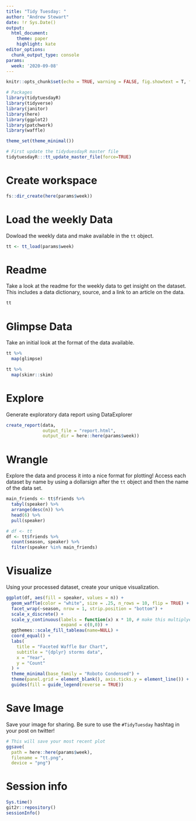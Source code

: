 ```yaml
---
title: "Tidy Tuesday: "
author: "Andrew Stewart"
date: !r Sys.Date()
output:
  html_document:
    theme: paper
    highlight: kate
editor_options:
  chunk_output_type: console
params:
  week: '2020-09-08'
---
```


```r
knitr::opts_chunk$set(echo = TRUE, warning = FALSE, fig.showtext = T, fig.retina = 1)

# Packages
library(tidytuesdayR)
library(tidyverse)
library(janitor)
library(here)
library(ggplot2)
library(patchwork)
library(waffle)

theme_set(theme_minimal())

# First update the tidyduesdayR master file
tidytuesdayR:::tt_update_master_file(force=TRUE)
```

# Create workspace

```r
fs::dir_create(here(params$week))
```

# Load the weekly Data

Dowload the weekly data and make available in the `tt` object.

```r

tt <- tt_load(params$week)

```

# Readme

Take a look at the readme for the weekly data to get insight on the dataset.
This includes a data dictionary, source, and a link to an article on the data.

```r

tt

```


# Glimpse Data

Take an initial look at the format of the data available.

```r

tt %>% 
  map(glimpse)

```

```r

tt %>% 
  map(skimr::skim)

```


# Explore

Generate exploratory data report using DataExplorer

```r

create_report(data, 
              output_file = "report.html", 
              output_dir = here::here(params$week))

```

# Wrangle

Explore the data and process it into a nice format for plotting! Access each dataset by name by using a dollarsign after the `tt` object and then the name of the data set.

```r
main_friends <- tt$friends %>% 
  tabyl(speaker) %>% 
  arrange(desc(n)) %>% 
  head(6) %>% 
  pull(speaker)

# df <- tt
df <- tt$friends %>%
  count(season, speaker) %>%
  filter(speaker %in% main_friends)
```



# Visualize

Using your processed dataset, create your unique visualization.

```r

ggplot(df, aes(fill = speaker, values = n)) +
  geom_waffle(color = "white", size = .25, n_rows = 10, flip = TRUE) +
  facet_wrap(~season, nrow = 1, strip.position = "bottom") +
  scale_x_discrete() + 
  scale_y_continuous(labels = function(x) x * 10, # make this multiplyer the same as n_rows
                     expand = c(0,0)) +
  ggthemes::scale_fill_tableau(name=NULL) +
  coord_equal() +
  labs(
    title = "Faceted Waffle Bar Chart",
    subtitle = "{dplyr} storms data",
    x = "Year",
    y = "Count"
  ) +
  theme_minimal(base_family = "Roboto Condensed") +
  theme(panel.grid = element_blank(), axis.ticks.y = element_line()) +
  guides(fill = guide_legend(reverse = TRUE))

```


# Save Image

Save your image for sharing. Be sure to use the `#TidyTuesday` hashtag in your post on twitter! 

```r

# This will save your most recent plot
ggsave(
  path = here::here(params$week),
  filename = "tt.png",
  device = "png")

```

# Session info

```r
Sys.time()
git2r::repository()
sessionInfo()
```
